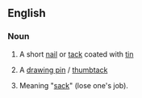 ==English==

===Noun===
{{en-noun}}

# A short [[nail]] or [[tack]] coated with [[tin]]
# {{British}} A [[drawing pin]] / [[thumbtack]]
# {{Cockney rhyming slang}} Meaning "[[sack]]" (lose one's job).